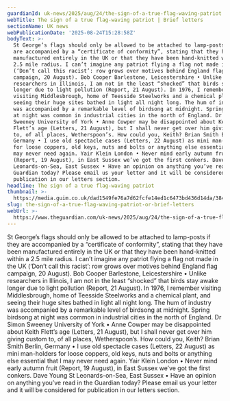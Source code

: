 ```yaml
---
guardianId: uk-news/2025/aug/24/the-sign-of-a-true-flag-waving-patriot
webTitle: The sign of a true flag-waving patriot | Brief letters
sectionName: UK news
webPublicationDate: '2025-08-24T15:28:58Z'
bodyText: >-
  St George’s flags should only be allowed to be attached to lamp-posts if they
  are accompanied by a “certificate of conformity”, stating that they have been
  manufactured entirely in the UK or that they have been hand-knitted within a
  2.5 mile radius. I can’t imagine any patriot flying a flag not made in the UK
  (‘Don’t call this racist’: row grows over motives behind England flag
  campaign, 20 August). Bob Cooper Barlestone, Leicestershire • Unlike
  researchers in Illinois, I am not in the least “shocked” that birds stay awake
  longer due to light pollution (Report, 21 August). In 1976, I remember
  visiting Middlesbrough, home of Teesside Steelworks and a chemical plant, and
  seeing their huge sites bathed in light all night long. The hum of industry
  was accompanied by a remarkable level of birdsong at midnight. Spring birdsong
  at night was common in industrial cities in the north of England. Dr Simon
  Sweeney University of York • Anne Cowper may be disappointed about Keith
  Flett’s age (Letters, 21 August), but I shall never get over him giving custom
  to, of all places, Wetherspoon’s. How could you, Keith? Brian Smith Berlin,
  Germany • I use old spectacle cases (Letters, 22 August) as mini man-holders
  for loose coppers, old keys, nuts and bolts or anything else essential that I
  may never need again. Yair Klein London • Never mind early autumn fruit
  (Report, 19 August), in East Sussex we’ve got the first conkers. Dave Young St
  Leonards-on-Sea, East Sussex • Have an opinion on anything you’ve read in the
  Guardian today? Please email us your letter and it will be considered for
  publication in our letters section.
headline: The sign of a true flag-waving patriot
thumbnail: >-
  https://media.guim.co.uk/dad1549fe76a7d62fcfe14ed1c6473bd436d14da/384_0_6880_5504/500.jpg
slug: the-sign-of-a-true-flag-waving-patriot-or-brief-letters
webUrl: >-
  https://www.theguardian.com/uk-news/2025/aug/24/the-sign-of-a-true-flag-waving-patriot
---
```

St George’s flags should only be allowed to be attached to lamp-posts if they are accompanied by a “certificate of conformity”, stating that they have been manufactured entirely in the UK or that they have been hand-knitted within a 2.5 mile radius. I can’t imagine any patriot flying a flag not made in the UK (‘Don’t call this racist’: row grows over motives behind England flag campaign, 20 August). Bob Cooper Barlestone, Leicestershire • Unlike researchers in Illinois, I am not in the least “shocked” that birds stay awake longer due to light pollution (Report, 21 August). In 1976, I remember visiting Middlesbrough, home of Teesside Steelworks and a chemical plant, and seeing their huge sites bathed in light all night long. The hum of industry was accompanied by a remarkable level of birdsong at midnight. Spring birdsong at night was common in industrial cities in the north of England. Dr Simon Sweeney University of York • Anne Cowper may be disappointed about Keith Flett’s age (Letters, 21 August), but I shall never get over him giving custom to, of all places, Wetherspoon’s. How could you, Keith? Brian Smith Berlin, Germany • I use old spectacle cases (Letters, 22 August) as mini man-holders for loose coppers, old keys, nuts and bolts or anything else essential that I may never need again. Yair Klein London • Never mind early autumn fruit (Report, 19 August), in East Sussex we’ve got the first conkers. Dave Young St Leonards-on-Sea, East Sussex • Have an opinion on anything you’ve read in the Guardian today? Please email us your letter and it will be considered for publication in our letters section.
